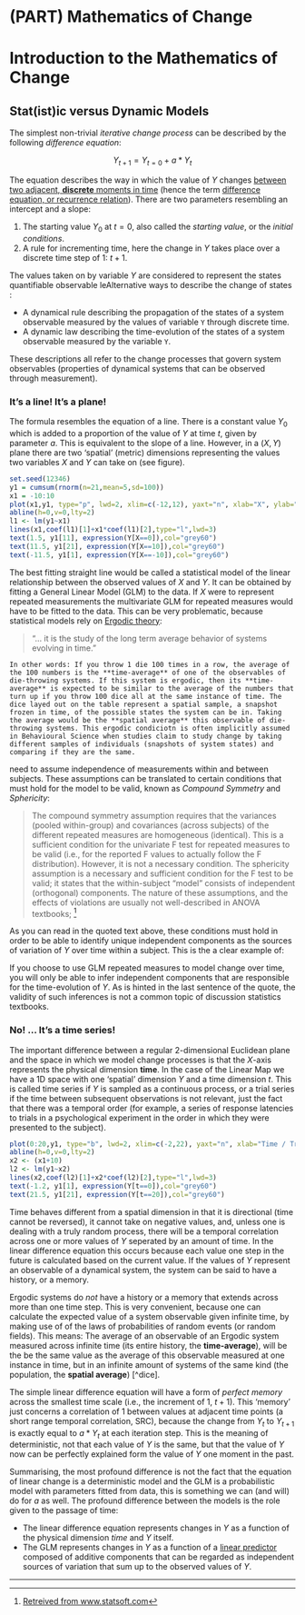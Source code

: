 # (PART) Mathematics of Change {-} 

# **Introduction to the Mathematics of Change** 




## **Stat(ist)ic versus Dynamic Models**

The simplest non-trivial *iterative change process* can be described by the following *difference equation*: 

$$ Y_{t+1} = Y_{t=0} + a*Y_t $$    

The equation describes the way in which the value of $Y$ changes [between two adjacent, **discrete** moments in time](https://en.wikipedia.org/wiki/Discrete_time_and_continuous_time) 
(hence the term [difference equation, or recurrence relation](https://en.wikipedia.org/wiki/Recurrence_relation)). There are two parameters resembling an intercept and a slope:

1. The starting value $Y_0$ at $t=0$, also called the *starting value*, or the *initial conditions*.
2. A rule for incrementing time, here the change in $Y$ takes place over a discrete time step of 1: $t+1$.    
    
The values taken on by variable $Y$ are considered to represent the states  quantifiable observable  leAlternative ways to describe the change of states :

* A dynamical rule describing the propagation of the states of a system observable measured by the values of variable `Y` through discrete time.
* A dynamic law describing the time-evolution of the states of a system observable measured by the variable `Y`.   
    
These descriptions all refer to the change processes that govern system observables (properties of dynamical systems that can be observed through measurement).     

### **It's a line! It's a plane!** 
The formula resembles the equation of a line. There is a constant value $Y_{0}$ which is added to a proportion of the value of $Y$ at time $t$, given by parameter $a$. This is equivalent to the slope of a line. However, in a $(X,Y)$ plane there are two 'spatial' (metric) dimensions representing the values two variables $X$ and $Y$ can take on (see figure).

```r
set.seed(12346)
y1 = cumsum(rnorm(n=21,mean=5,sd=100))
x1 = -10:10
plot(x1,y1, type="p", lwd=2, xlim=c(-12,12), yaxt="n", xlab="X", ylab="Y", main = "2D Euclidean Space")
abline(h=0,v=0,lty=2)
l1 <- lm(y1~x1)
lines(x1,coef(l1)[1]+x1*coef(l1)[2],type="l",lwd=3)
text(1.5, y1[11], expression(Y[X==0]),col="grey60")
text(11.5, y1[21], expression(Y[X==10]),col="grey60")
text(-11.5, y1[1], expression(Y[X==-10]),col="grey60")
```

The best fitting straight line would be called a statistical model of the linear relationship between the observed values of $X$ and $Y$. It can be obtained by fitting a General Linear Model (GLM) to the data. If $X$ were to represent repeated measurements the multivariate GLM for repeated measures would have to be fitted to the data. This can be very problematic, because statistical models rely on [Ergodic theory](https://en.wikipedia.org/wiki/Ergodic_theory): 

> "... it is the study of the long term average behavior of systems evolving in time."


```block2
In other words: If you throw 1 die 100 times in a row, the average of the 100 numbers is the **time-average** of one of the observables of die-throwing systems. If this system is ergodic, then its **time-average** is expected to be similar to the average of the numbers that turn up if you throw 100 dice all at the same instance of time. The dice layed out on the table represent a spatial sample, a snapshot frozen in time, of the possible states the system can be in. Taking the average would be the **spatial average** this observable of die-throwing systems. This ergodic condiciotn is often implicitly assumed in Behavioural Science when studies claim to study change by taking different samples of individuals (snapshots of system states) and comparing if they are the same. 
```



 need to assume independence of measurements within and between subjects. These assumptions can be translated to certain conditions that must hold for the model to be valid, known as *Compound Symmetry* and *Sphericity*:    

> The compound symmetry assumption requires that the variances (pooled within-group) and covariances (across subjects) of the different repeated measures are homogeneous (identical). This is a sufficient condition for the univariate F test for repeated measures to be valid (i.e., for the reported F values to actually follow the F distribution). However, it is not a necessary condition. The sphericity assumption is a necessary and sufficient condition for the F test to be valid; it states that the within-subject "model" consists of independent (orthogonal) components. The nature of these assumptions, and the effects of violations are usually not well-described in ANOVA textbooks; [^assumptions]   

As you can read in the quoted text above, these conditions must hold in order to be able to identify unique independent components as the sources of variation of $Y$ over time within a subject. This is the a clear example of:


If you choose to use GLM repeated measures to model change over time, you will only be able to infer independent components that are responsible for the time-evolution of $Y$. As is hinted in the last sentence of the quote, the validity of such inferences is not a common topic of discussion statistics textbooks.

### **No! ... It's a time series!**

The important difference between a regular 2-dimensional Euclidean plane and the space in which we model change processes is that the $X$-axis represents the physical dimension **time**. In the case of the Linear Map we have a 1D space with one 'spatial' dimension $Y$ and a time dimension $t$. This  is called time series if $Y$ is sampled as a continuous process, or a trial series if the time between subsequent observations is not relevant, just the fact that there was a temporal order (for example, a series of response latencies to trials in a psychological experiment in the order in which they were presented to the subject).

```r
plot(0:20,y1, type="b", lwd=2, xlim=c(-2,22), yaxt="n", xlab="Time / Trial series", ylab="Y", main = "1D Euclidean Space")
abline(h=0,v=0,lty=2)
x2 <- (x1+10)
l2 <- lm(y1~x2)
lines(x2,coef(l2)[1]+x2*coef(l2)[2],type="l",lwd=3)
text(-1.2, y1[1], expression(Y[t==0]),col="grey60")
text(21.5, y1[21], expression(Y[t==20]),col="grey60")
```

Time behaves different from a spatial dimension in that it is directional (time cannot be reversed), it cannot take on negative values, and, unless one is dealing with a truly random process, there will be a temporal correlation across one or more values of $Y$ seperated by an amount of time. In the linear difference equation this occurs because each value one step in the future is calculated based on the current value. If the values of $Y$ represent an observable of a dynamical system, the system can be said to have a history, or a memory.

Ergodic systems do *not* have a history or a memory that extends across more than one time step. This is very convenient, because one can calculate the expected value of a system observable given infinite time, by making use of of the laws of probabilities of random events (or random fields). This means: The average of an observable of an Ergodic system measured across infinite time (its entire history, the **time-average**), will be the be the same value as the average of this observable measured at one instance in time, but in an infinite amount of systems of the same kind (the population, the **spatial average**) [^dice]. 

The simple linear difference equation will have a form of *perfect memory* across the smallest time scale (i.e., the increment of 1, $t+1$). This 'memory' just concerns a correlation of 1 between values at adjacent time points (a short range temporal correlation, SRC), because the change from $Y_t$ to $Y_{t+1}$ is exactly equal to $a * Y_t$ at each iteration step. This is the meaning of deterministic, not that each value of $Y$ is the same, but that the value of $Y$ now can be perfectly explained form the value of $Y$ one moment in the past.

Summarising, the most profound difference is not the fact that the equation of linear change is a deterministic model and the GLM is a probabilistic model with parameters fitted from data, this is something we can (and will) do for $a$ as well. The profound difference between the models is the role given to the passage of time: 

* The linear difference equation represents changes in $Y$ as a function of the physical dimension *time* and $Y$ itself.
* The GLM represents changes in $Y$ as a function of a [linear predictor](https://en.wikipedia.org/wiki/Linear_predictor_function) composed of additive components that can be regarded as independent sources of variation that sum up to the observed values of $Y$.

-----
[^assumptions]: [Retreived from www.statsoft.com](https://www.statsoft.com/Textbook/ANOVA-MANOVA#sphericity)
[^einstein]: Einstein as quoted by Heisenberg.
[^ergodic]: See  Dajani &  Dirksin (2008, p. 5, ["A simple introduction to Ergodic Theory"](http://www.staff.science.uu.nl/~kraai101/lecturenotes2009.pdf))
